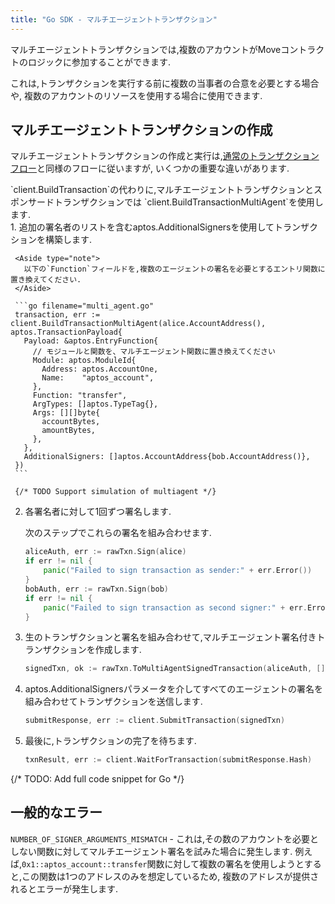 ```yaml
---
title: "Go SDK - マルチエージェントトランザクション"
---
```



マルチエージェントトランザクションでは,複数のアカウントがMoveコントラクトのロジックに参加することができます.

これは,トランザクションを実行する前に複数の当事者の合意を必要とする場合や,
複数のアカウントのリソースを使用する場合に使用できます.

## マルチエージェントトランザクションの作成

マルチエージェントトランザクションの作成と実行は,[通常のトランザクションフロー](/ja/build/sdks/go-sdk/building-transactions)と同様のフローに従いますが,
いくつかの重要な違いがあります.

<Aside type="note">
  `client.BuildTransaction`の代わりに,マルチエージェントトランザクションとスポンサードトランザクションでは
  `client.BuildTransactionMultiAgent`を使用します.
</Aside>

<Steps>
  1. 追加の署名者のリストを含むaptos.AdditionalSignersを使用してトランザクションを構築します.

     <Aside type="note">
       以下の`Function`フィールドを,複数のエージェントの署名を必要とするエントリ関数に置き換えてください.
     </Aside>

     ```go filename="multi_agent.go"
     transaction, err := client.BuildTransactionMultiAgent(alice.AccountAddress(), aptos.TransactionPayload{
       Payload: &aptos.EntryFunction{
         // モジュールと関数を、マルチエージェント関数に置き換えてください
         Module: aptos.ModuleId{
           Address: aptos.AccountOne,
           Name:    "aptos_account",
         },
         Function: "transfer",
         ArgTypes: []aptos.TypeTag{},
         Args: [][]byte{
           accountBytes,
           amountBytes,
         },
       },
       AdditionalSigners: []aptos.AccountAddress{bob.AccountAddress()},
     })
     ```

     {/* TODO Support simulation of multiagent */}

  2. 各署名者に対して1回ずつ署名します.

     次のステップでこれらの署名を組み合わせます.

     ```go filename="multi_agent.go"
     aliceAuth, err := rawTxn.Sign(alice)
     if err != nil {
         panic("Failed to sign transaction as sender:" + err.Error())
     }
     bobAuth, err := rawTxn.Sign(bob)
     if err != nil {
         panic("Failed to sign transaction as second signer:" + err.Error())
     }
     ```

  3. 生のトランザクションと署名を組み合わせて,マルチエージェント署名付きトランザクションを作成します.

     ```go filename="multi_agent.go"
     signedTxn, ok := rawTxn.ToMultiAgentSignedTransaction(aliceAuth, []crypto.AccountAuthenticator{bobAuth})
     ```

  4. aptos.AdditionalSignersパラメータを介してすべてのエージェントの署名を組み合わせてトランザクションを送信します.

     ```go filename="multi_agent.go"
     submitResponse, err := client.SubmitTransaction(signedTxn)
     ```

  5. 最後に,トランザクションの完了を待ちます.

     ```go filename="multi_agent.go"
     txnResult, err := client.WaitForTransaction(submitResponse.Hash)
     ```
</Steps>

{/* TODO: Add full code snippet for Go */}

## 一般的なエラー

`NUMBER_OF_SIGNER_ARGUMENTS_MISMATCH` - これは,その数のアカウントを必要としない関数に対してマルチエージェント署名を試みた場合に発生します.
例えば,`0x1::aptos_account::transfer`関数に対して複数の署名を使用しようとすると,この関数は1つのアドレスのみを想定しているため,
複数のアドレスが提供されるとエラーが発生します.
